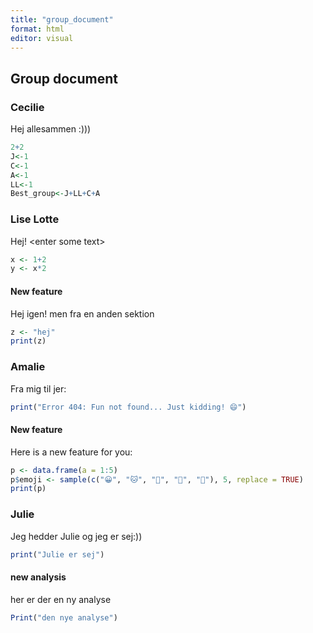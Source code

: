 ```yaml
---
title: "group_document"
format: html
editor: visual
---
```


## Group document

### Cecilie

Hej allesammen :)))

```r
2+2
J<-1
C<-1
A<-1
LL<-1
Best_group<-J+LL+C+A
```

### Lise Lotte

Hej! \<enter some text\>

```r
x <- 1+2
y <- x*2

```

#### New feature

Hej igen! men fra en anden sektion

```r
z <- "hej"
print(z)
```

### Amalie

Fra mig til jer:

```r
print("Error 404: Fun not found... Just kidding! 😄")
```

#### New feature

Here is a new feature for you:

```r
p <- data.frame(a = 1:5)
p$emoji <- sample(c("😀", "🐱", "🍕", "🚀", "🌈"), 5, replace = TRUE)
print(p)
```

### Julie

Jeg hedder Julie og jeg er sej:))

```r
print("Julie er sej")
```

#### new analysis

her er der en ny analyse

```r
Print("den nye analyse")
```
